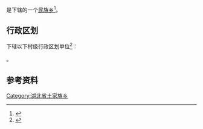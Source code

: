 {{中国乡级行政区|42/10/87/201/000}}

'''{{PAGENAMEBASE}}'''是{{PRC admin/fullname|42/10/87/201/000|3}}下辖的一个[[民族乡|民族乡]]<ref>{{PRC admin/ref sgc|{{PRC admin/parent|42/10/87/201/000}}}}</ref>。

== 行政区划 ==
{{PAGENAMEBASE}}下辖以下村级行政区划单位<ref>{{PRC admin/ref sgc|42/10/87/201/000}}</ref>：

{{PRC admin/children|42/10/87/201/000}}。

== 参考资料 ==
{{reflist}}

{{湖北行政区划小作品}}
{{PRC admin/navcat|42/10/87/201/000}}
[[Category:湖北省土家族乡|Category:湖北省土家族乡]]